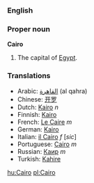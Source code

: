 ===English===
===Proper noun===
'''Cairo'''

#The capital of [[Egypt]].

===Translations===
*Arabic: [[القاهرة]] (al qahra)
*Chinese: [[开罗]]
*Dutch: [[Kairo]] ''n''
*Finnish: [[Kairo]]
*French: [[Le Caire]] ''m''
*German: [[Kairo]]
*Italian: [[il Cairo]] ''f'' [''sic'']
*Portuguese: [[Cairo]] ''m''
*Russian: [[Каир]] ''m''
*Turkish: [[Kahire]]

[[hu:Cairo]]
[[pl:Cairo]]